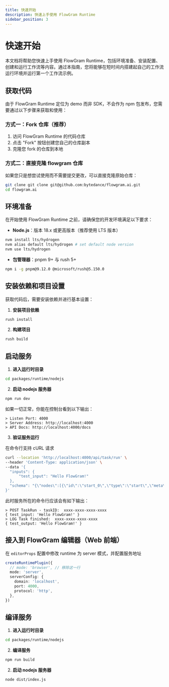 ```yaml
---
title: 快速开始
description: 快速上手使用 FlowGram Runtime
sidebar_position: 3
---
```


# 快速开始

本文档将帮助您快速上手使用 FlowGram Runtime，包括环境准备、安装配置、创建和运行工作流等内容。通过本指南，您将能够在短时间内搭建起自己的工作流运行环境并运行第一个工作流示例。

## 获取代码

由于 FlowGram Runtime 定位为 demo 而非 SDK，不会作为 npm 包发布，您需要通过以下步骤来获取和使用：

### 方式一：Fork 仓库（推荐）

1. 访问 FlowGram Runtime 的代码仓库
2. 点击 "Fork" 按钮创建您自己的仓库副本
3. 克隆您 fork 的仓库到本地

### 方式二：直接克隆 flowgram 仓库

如果您只是想尝试使用而不需要提交更改，可以直接克隆原始仓库：

```bash
git clone git clone git@github.com:bytedance/flowgram.ai.git
cd flowgram.ai
```

## 环境准备

在开始使用 FlowGram Runtime 之前，请确保您的开发环境满足以下要求：

- **Node.js**：版本 18.x 或更高版本（推荐使用 LTS 版本）

```bash
nvm install lts/hydrogen
nvm alias default lts/hydrogen # set default node version
nvm use lts/hydrogen
```

- **包管理器**：pnpm 9+ 与 rush 5+

```bash
npm i -g pnpm@9.12.0 @microsoft/rush@5.150.0
```

## 安装依赖和项目设置

获取代码后，需要安装依赖并进行基本设置：

1. **安装项目依赖**

```bash
rush install
```

2. **构建项目**

```bash
rush build
```

## 启动服务

1. **进入运行时目录**

```bash
cd packages/runtime/nodejs
```

2. **启动 nodejs 服务器**

```bash
npm run dev
```

如果一切正常，你能在控制台看到以下输出：

```
> Listen Port: 4000
> Server Address: http://localhost:4000
> API Docs: http://localhost:4000/docs
```

3. **验证服务运行**

在命令行支持 cURL 请求

```bash
curl --location 'http://localhost:4000/api/task/run' \
--header 'Content-Type: application/json' \
--data '{
  "inputs": {
      "test_input": "Hello FlowGram!"
  },
  "schema": "{\"nodes\":[{\"id\":\"start_0\",\"type\":\"start\",\"meta\":{\"position\":{\"x\":180,\"y\":0}},\"data\":{\"title\":\"Start\",\"outputs\":{\"type\":\"object\",\"properties\":{\"test_input\":{\"key\":4,\"name\":\"test_input\",\"isPropertyRequired\":true,\"type\":\"string\",\"extra\":{\"index\":0}}},\"required\":[\"test_input\"]}}},{\"id\":\"end_0\",\"type\":\"end\",\"meta\":{\"position\":{\"x\":640,\"y\":0}},\"data\":{\"title\":\"End\",\"inputsValues\":{\"test_output\":{\"type\":\"ref\",\"content\":[\"start_0\",\"test_input\"]}},\"inputs\":{\"type\":\"object\",\"properties\":{\"test_output\":{\"type\":\"string\"}}}}}],\"edges\":[{\"sourceNodeID\":\"start_0\",\"targetNodeID\":\"end_0\"}]}"
}'
```

此时服务所在的命令行应该会有如下输出：

```
> POST TaskRun - taskID:  xxxx-xxxx-xxxx-xxxx
{ test_input: 'Hello FlowGram!' }
> LOG Task finished:  xxxx-xxxx-xxxx-xxxx
{ test_output: 'Hello FlowGram!' }
```

## 接入到 FlowGram 编辑器（Web 前端）

在 `editorProps` 配置中修改 runtime 为 server 模式，并配置服务地址

```ts
createRuntimePlugin({
  // mode: 'browser', // 移除这一行
  mode: 'server',
  serverConfig: {
    domain: 'localhost',
    port: 4000,
    protocol: 'http',
  },
})
```

## 编译服务

1. **进入运行时目录**

```bash
cd packages/runtime/nodejs
```

2. **编译服务**

```bash
npm run build
```

2. **启动 nodejs 服务器**

```bash
node dist/index.js
```
